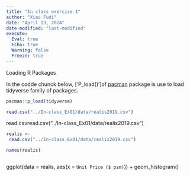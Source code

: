 ```yaml
---
title: "In class exercise 1"
author: "Xiao Fudi"
date: "April 13, 2024"
date-modified: "last-modified"
execute:
  Eval: true
  Echo: true
  Warning: false
  Freeze: true
---
```


Loading R Packages

In the codde chunck below, \['P_load() '\]of [pacman](https://cran.r-project.org/web/packages/pacman/index.html) package is use to load tidyverse family of packages.

```r
pacman::p_load(tidyverse)
```

```r
read.csv("../In-class_Ex01/data/realis2019.csv")

```

read.csvread.csv("../In-class_Ex01/data/realis2019.csv")

```r
realis <- 
 read.csv("../In-class_Ex01/data/realis2019.csv")
```

```r
names(realis)
```

```         
```

ggplot(data = realis, aes(x = `Unit Price ($ psm)`)) + geom_histogram()
